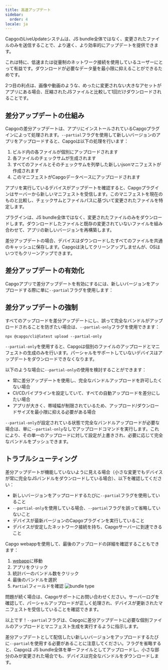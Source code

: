 ```yaml
---
title: 高速アップデート
sidebar:
  order: 4
locale: ja
---
```



CapgoのLiveUpdateシステムは、JS bundle全体ではなく、変更されたファイルのみを送信することで、より速く、より効率的にアップデートを提供できます。

これは特に、低速または従量制のネットワーク接続を使用しているユーザーにとって有益です。ダウンロードが必要なデータ量を最小限に抑えることができるためです。

2つ目の利点は、画像や動画のような、めったに変更されない大きなアセットがアプリにある場合、圧縮されたJSファイルと比較して1回だけダウンロードされることです。

## 差分アップデートの仕組み

Capgoの差分アップデートは、アプリにインストールされているCapgoプラグインによって処理されます。`--partial`フラグを使用して新しいバージョンのアプリをアップロードすると、Capgoは以下の処理を行います：

1. ビルド内の各ファイルが個別にアップロードされます
2. 各ファイルのチェックサムが生成されます
3. すべてのファイルとそのチェックサムを列挙した新しいjsonマニフェストが作成されます
4. このマニフェストがCapgoデータベースにアップロードされます

アプリを実行しているデバイスがアップデートを確認すると、Capgoプラグインはサーバーから新しいマニフェストを受信します。このマニフェストを現在のものと比較し、チェックサムとファイルパスに基づいて変更されたファイルを特定します。

プラグインは、JS bundle全体ではなく、変更されたファイルのみをダウンロードします。ダウンロードしたファイルと既存の変更されていないファイルを組み合わせて、アプリの新しいバージョンを再構築します。

<Aside title="マニフェスト">

差分アップデートの場合、デバイスはダウンロードしたすべてのファイルを共通のキャッシュに保存します。Capgoは決してクリーンアップしませんが、OSはいつでもクリーンアップできます。

</Aside>

## 差分アップデートの有効化

Capgoアプリで差分アップデートを有効にするには、新しいバージョンをアップロードする際に単に`--partial`フラグを使用します：

## 差分アップデートの強制

すべてのアップロードを差分アップデートにし、誤って完全なバンドルがアップロードされることを防ぎたい場合は、`--partial-only`フラグを使用できます：

```shell
npx @capgo/cli@latest upload --partial-only
```

`--partial-only`を使用すると、Capgoは個別のファイルのアップロードとマニフェストの生成のみを行います。パーシャルをサポートしていないデバイスはアップデートをダウンロードできなくなります。

以下のような場合に`--partial-only`の使用を検討することができます：

- 常に差分アップデートを使用し、完全なバンドルアップロードを許可したくない場合
- CI/CDパイプラインを設定していて、すべての自動アップロードを差分にしたい場合
- アプリが大きく、帯域幅が制限されているため、アップロード/ダウンロードサイズを最小限に抑える必要がある場合

`--partial-only`が設定されている状態で完全なバンドルアップロードが必要な場合は、単に`--partial-only`なしでアップロードコマンドを実行します。これにより、その単一のアップロードに対して設定が上書きされ、必要に応じて完全なバンドルをプッシュできます。

## トラブルシューティング

差分アップデートが機能していないように見える場合（小さな変更でもデバイスが常に完全なJSバンドルをダウンロードしている場合）、以下を確認してください：

- 新しいバージョンをアップロードするたびに`--partial`フラグを使用していること
- `--partial-only`を使用している場合、`--partial`フラグを誤って省略していないこと
- デバイスが最新バージョンのCapgoプラグインを実行していること
- デバイスが安定したネットワーク接続を持ち、Capgoサーバーに到達できること

Capgo webappを使用して、最後のアップロードの詳細を確認することもできます：
<Steps>
1. [webapp](https://app.capgo.io)に移動
2. アプリをクリック
3. 統計バーのバンドル数をクリック
4. 最後のバンドルを選択
5. `Partial`フィールドを確認
  ![bundle type](/bundle_type.webp)
</Steps>

問題が続く場合は、Capgoサポートにお問い合わせください。サーバーログを確認して、パーシャルアップロードが正しく処理され、デバイスが更新されたマニフェストを受信していることを確認できます。

以上です！`--partial`フラグは、Capgoに差分アップデートに必要な個別ファイルのアップロードとマニフェスト生成を実行するように指示します。

差分アップデートとして配信したい新しいバージョンをアップロードするたびに`--partial`を使用する必要があることに注意してください。フラグを省略すると、Capgoは JS bundle全体を単一ファイルとしてアップロードし、小さな部分のみが変更された場合でも、デバイスは完全なバンドルをダウンロードします。